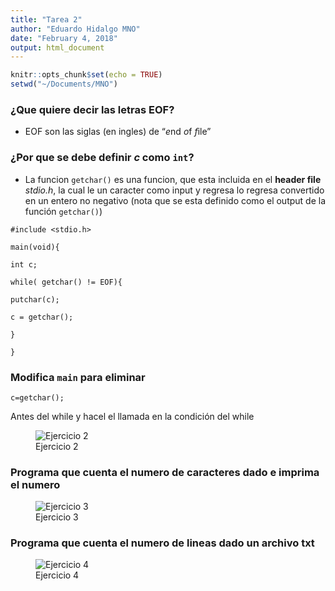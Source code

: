 ```yaml
---
title: "Tarea 2"
author: "Eduardo Hidalgo MNO"
date: "February 4, 2018"
output: html_document
---
```


```r
knitr::opts_chunk$set(echo = TRUE)
setwd("~/Documents/MNO")
```






### ¿Que quiere decir las letras EOF?

+ EOF son las siglas (en ingles) de "*e*nd *o*f *f*ile"

### ¿Por que se debe definir *c* como `int`?

+ La funcion `getchar()` es una funcion, que esta incluida en el **header file**  *stdio.h*, la cual le un caracter como input y regresa lo regresa convertido en un entero no negativo (nota que se esta definido como el output de la función `getchar()`)

<p> `#include <stdio.h>`  </p>
<p> `main(void){ `</p>
<p> `   int c; ` </p>
<p>  `  while( getchar() != EOF){ ` </p>
<p>   `     putchar(c); ` </p>
<p>   `     c = getchar(); ` </p>   
<p> `   }  ` </p>
<p> `}` </p>


### Modifica `main` para eliminar
<p> `c=getchar();`</p>
<p>Antes del while y hacel el llamada en la condición del while</p>

![Ejercicio 2](Imagen2_1.png)


### Programa que cuenta el numero de caracteres dado e imprima el numero

![Ejercicio 3](Imagen2_2.png)


### Programa que cuenta el numero de lineas dado un archivo txt

![Ejercicio 4](Imagen2_3.png)